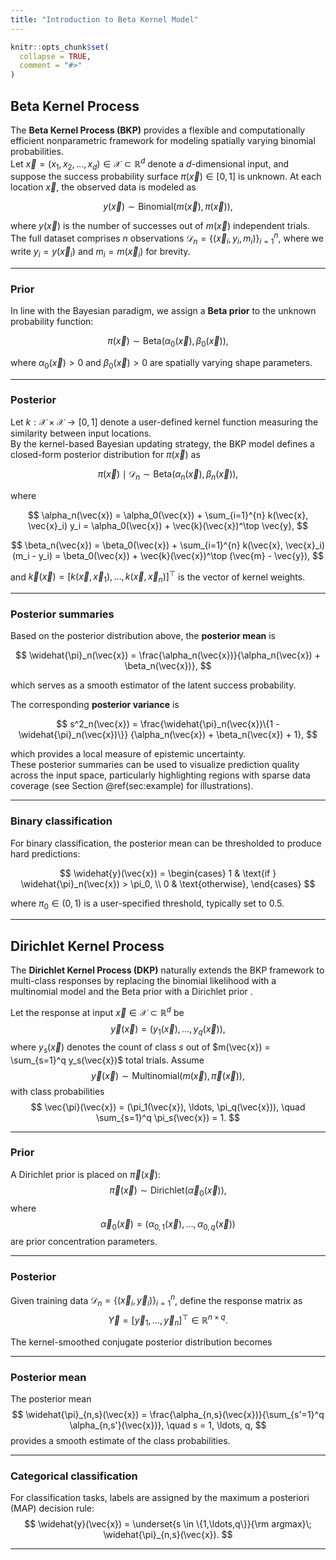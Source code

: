```yaml
---
title: "Introduction to Beta Kernel Model"
---
```


```r
knitr::opts_chunk$set(
  collapse = TRUE,
  comment = "#>"
)
```

## Beta Kernel Process

The **Beta Kernel Process (BKP)** provides a flexible and computationally efficient nonparametric framework for modeling spatially varying binomial probabilities.  
Let $\vec{x} = (x_1, x_2, \ldots, x_d) \in \mathcal{X} \subset \mathbb{R}^d$ denote a $d$-dimensional input, and suppose the success probability surface $\pi(\vec{x}) \in [0,1]$ is unknown. At each location $\vec{x}$, the observed data is modeled as

$$
y(\vec{x}) \sim \mathrm{Binomial}(m(\vec{x}), \pi(\vec{x})),
$$

where $y(\vec{x})$ is the number of successes out of $m(\vec{x})$ independent trials.  
The full dataset comprises $n$ observations $\mathcal{D}_n = \{(\vec{x}_i, y_i, m_i)\}_{i=1}^n$, where we write $y_i= y(\vec{x}_i)$ and $m_i= m(\vec{x}_i)$ for brevity.

---

### Prior

In line with the Bayesian paradigm, we assign a **Beta prior** to the unknown probability function:

$$
\pi(\vec{x}) \sim \mathrm{Beta}(\alpha_0(\vec{x}), \beta_0(\vec{x})),
$$

where $\alpha_0(\vec{x}) > 0$ and $\beta_0(\vec{x}) > 0$ are spatially varying shape parameters.

---

### Posterior

Let $k: \mathcal{X} \times \mathcal{X} \to [0,1]$ denote a user-defined kernel function measuring the similarity between input locations.  
By the kernel-based Bayesian updating strategy, the BKP model defines a closed-form posterior distribution for $\pi(\vec{x})$ as

$$
\pi(\vec{x}) \mid \mathcal{D}_n \sim \mathrm{Beta}\left(\alpha_n(\vec{x}), \beta_n(\vec{x})\right),
$$

where

$$
\alpha_n(\vec{x}) = \alpha_0(\vec{x}) + \sum_{i=1}^{n} k(\vec{x}, \vec{x}_i) y_i
= \alpha_0(\vec{x}) + \vec{k}(\vec{x})^\top \vec{y},
$$

$$
\beta_n(\vec{x})  = \beta_0(\vec{x}) + \sum_{i=1}^{n} k(\vec{x}, \vec{x}_i) (m_i - y_i)
= \beta_0(\vec{x}) + \vec{k}(\vec{x})^\top (\vec{m} - \vec{y}),
$$

and $\vec{k}(\vec{x}) = [k(\vec{x}, \vec{x}_1), \ldots, k(\vec{x}, \vec{x}_n)]^\top$ is the vector of kernel weights.  

---

### Posterior summaries

Based on the posterior distribution above, the **posterior mean** is

$$
\widehat{\pi}_n(\vec{x}) =
\frac{\alpha_n(\vec{x})}{\alpha_n(\vec{x}) + \beta_n(\vec{x})},
$$

which serves as a smooth estimator of the latent success probability.  

The corresponding **posterior variance** is

$$
s^2_n(\vec{x}) =
\frac{\widehat{\pi}_n(\vec{x})\{1 - \widehat{\pi}_n(\vec{x})\}}
{\alpha_n(\vec{x}) + \beta_n(\vec{x}) + 1},
$$

which provides a local measure of epistemic uncertainty.  
These posterior summaries can be used to visualize prediction quality across the input space, particularly highlighting regions with sparse data coverage (see Section \@ref(sec:example) for illustrations).

---

### Binary classification

For binary classification, the posterior mean can be thresholded to produce hard predictions:

$$
\widehat{y}(\vec{x}) =
\begin{cases}
1 & \text{if } \widehat{\pi}_n(\vec{x}) > \pi_0, \\
0 & \text{otherwise},
\end{cases}
$$

where $\pi_0 \in (0,1)$ is a user-specified threshold, typically set to $0.5$.

---

## Dirichlet Kernel Process

The **Dirichlet Kernel Process (DKP)** naturally extends the BKP framework to multi-class responses by replacing the binomial likelihood with a multinomial model and the Beta prior with a Dirichlet prior \citep{MacKenzie2014}.

Let the response at input $\vec{x} \in \mathcal{X} \subset \mathbb{R}^d$ be
$$
\vec{y}(\vec{x}) = \left(y_1(\vec{x}), \ldots, y_q(\vec{x})\right),
$$
where $y_s(\vec{x})$ denotes the count of class $s$ out of $m(\vec{x}) = \sum_{s=1}^q y_s(\vec{x})$ total trials. Assume
$$
\vec{y}(\vec{x}) \sim \mathrm{Multinomial}(m(\vec{x}), \vec{\pi}(\vec{x})),
$$
with class probabilities
$$
\vec{\pi}(\vec{x}) = (\pi_1(\vec{x}), \ldots, \pi_q(\vec{x})), \quad \sum_{s=1}^q \pi_s(\vec{x}) = 1.
$$

---

### Prior

A Dirichlet prior is placed on $\vec{\pi}(\vec{x})$:
$$
\vec{\pi}(\vec{x}) \sim \mathrm{Dirichlet}(\vec{\alpha}_0(\vec{x})),
$$
where
$$
\vec{\alpha}_0(\vec{x}) = (\alpha_{0,1}(\vec{x}), \ldots, \alpha_{0,q}(\vec{x}))
$$
are prior concentration parameters.

---

### Posterior

Given training data $\mathcal{D}_n = \{(\vec{x}_i, \vec{y}_i)\}_{i=1}^n$, define the response matrix as
$$
\vec{Y} = [\vec{y}_1, \ldots, \vec{y}_n]^\top \in \mathbb{R}^{n \times q}.
$$

The kernel-smoothed conjugate posterior distribution becomes
\begin{equation}\label{eq:DKP_model}
\vec{\pi}(\vec{x}) \mid \mathcal{D}_n \sim \mathrm{Dirichlet}\left(\vec{\alpha}_n(\vec{x})\right), \quad \text{with} \quad \vec{\alpha}_n(\vec{x}) = \vec{\alpha}_0(\vec{x}) + \vec{k}(\vec{x})^\top \vec{Y}.
\end{equation}

---

### Posterior mean

The posterior mean
$$
\widehat{\pi}_{n,s}(\vec{x}) = \frac{\alpha_{n,s}(\vec{x})}{\sum_{s'=1}^q \alpha_{n,s'}(\vec{x})}, \quad s = 1, \ldots, q,
$$
provides a smooth estimate of the class probabilities.

---

### Categorical classification

For classification tasks, labels are assigned by the maximum a posteriori (MAP) decision rule:
$$
\widehat{y}(\vec{x}) = \underset{s \in \{1,\ldots,q\}}{\rm argmax}\; \widehat{\pi}_{n,s}(\vec{x}).
$$

---

